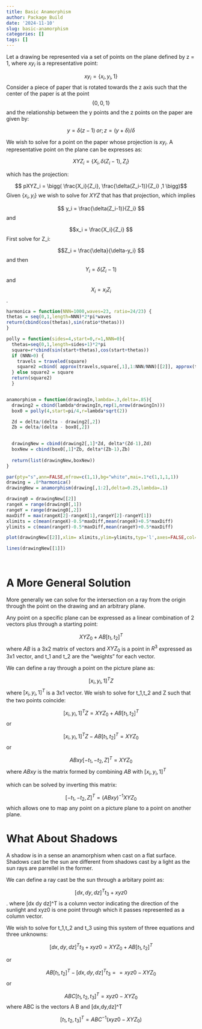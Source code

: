 ```yaml
---
title: Basic Anamorphism
author: Package Build
date: '2024-11-10'
slug: basic-anamorphism
categories: []
tags: []
---
```

Let a drawing be represented via a set of points on the plane defined by
z = 1, where $xy_i$ is a representative point:

$$xy_i =  \{x_i,y_i,1\} $$ Consider a piece of paper that is rotated
towards the z axis such that the center of the paper is at the point
$$\{ 0,0,1 \}$$ and the relationship between the y points and the z
points on the paper are given by:

$$ y = \delta (z-1) \; or ; z = (y + \delta)/\delta $$

We wish to solve for a point on the paper whose projection is $xy_i$. A
representative point on the plane can be expresses as:

$$ XYZ_i = \{ X_i, \delta(Z_i-1),Z_i \}$$

which has the projection:

$$ pXYZ_i = \bigg( \frac{X_i}{Z_i}, \frac{\delta(Z_i-1)}{Z_i} ,1 \bigg)$$
Given $\{x_i,y_i\}$ we wish to solve for $XYZ$ that has that projection,
which implies

$$ y_i = \frac{\delta(Z_i-1)}{Z_i} $$ and

$$x_i = \frac{X_i}{Z_i} $$ First solve for Z_i:

$$Z_i = \frac{\delta}{\delta-y_i} $$ and then $$Y_i = \delta(Z_i-1)$$
and $$X_i = x_iZ_i$$.

```r

harmonica = function(NNN=1000,waves=23, ratio=24/23) {
thetas = seq(0,1,length=NNN)*2*pi*waves
return(cbind(cos(thetas),sin(ratio*thetas)))
}

polly = function(sides=4,start=0,r=1,NNN=0){
  thetas=seq(0,1,length=sides+1)*2*pi
  square=r*cbind(sin(start+thetas),cos(start+thetas))
  if (NNN>0) {
    travels = traveled(square)
    square2 =cbind( approx(travels,square[,1],1:NNN/NNN)[[2]], approx(travels,square[,2],1:NNN/NNN)[[2]])
  } else square2 = square 
  return(square2)
  }


anamorphism = function(drawingIn,lambda=.3,delta=.85){
  drawing2 = cbind(lambda*drawingIn,rep(1,nrow(drawingIn)))    
  box0 = polly(4,start=pi/4,r=lambda*sqrt(2))

  Zd = delta/(delta - drawing2[,2])
  Zb = delta/(delta - box0[,2])
  

  drawingNew = cbind(drawing2[,1]*Zd, delta*(Zd-1),Zd)
  boxNew = cbind(box0[,1]*Zb, delta*(Zb-1),Zb)
  
  return(list(drawingNew,boxNew))  
}

par(pty="s",ann=FALSE,mfrow=c(1,1),bg="white",mai=.1*c(1,1,1,1))
drawing = .8*harmonica()
drawingNew = anamorphism(drawing[,1:2],delta=0.25,lambda=.1)

drawing0 = drawingNew[[2]]
rangeX = range(drawing0[,1])
rangeY = range(drawing0[,2])
maxDiff = max(rangeX[2]-rangeX[1],rangeY[2]-rangeY[1])
xlimits = c(mean(rangeX)-0.5*maxDiff,mean(rangeX)+0.5*maxDiff)
ylimits = c(mean(rangeY)-0.5*maxDiff,mean(rangeY)+0.5*maxDiff)

plot(drawingNew[[2]],xlim= xlimits,ylim=ylimits,typ='l',axes=FALSE,col='lightblue',lwd=3)

lines(drawingNew[[1]])




```

# A More General Solution

More generally we can solve for the intersection on a ray from the
origin through the point on the drawing and an arbitrary plane.

Any point on a specific plane can be expressed as a linear combination of 2 vectors plus through a starting point:

$$ XYZ_0 + AB[t_1,t_2]^T $$
where $AB$ is a 3x2 matrix of vectors and $XYZ_0$ is a point in $R^3$ expressed as 3x1 vector, and t_1 and t_2 are the "weights" for each vector.


We can define a ray through a point on the picture plane as:

$$[x_i,y_i,1]^TZ$$
where $[x_i,y_i,1]^T$ is a 3x1 vector.  We wish to solve for t_1,t_2 and Z such that the two points coincide:

$$[x_i,y_i,1]^TZ =  XYZ_0 + AB[t_1,t_2]^T $$
or 

$$[x_i,y_i,1]^TZ -  AB[t_1,t_2]^T =  XYZ_0  $$
or

$$ABxy[-t_1,-t_2,Z]^T =  XYZ_0  $$
where $ABxy$ is the matrix formed by combining $AB$ with $[x_i,y_i,1]^T$

which can be solved by inverting this matrix:


$$[-t_1,-t_2,Z]^T = \bigg(ABxy\bigg)^{-1} XYZ_0  $$
which allows one to map any point on a picture plane to a point on another plane.


# What About Shadows


A shadow is in a sense an anamorphism when cast on a flat surface.  Shadows cast be the sun are different from shadows cast by a light as the sun rays are parrellel in the former.



We can define a ray cast be the sun through a arbitary point as:

$$[dx,dy,dz]^Tt_3 + xyz0$$. where [dx dy dz]^T is a column vector indicating the direction of the sunlight and xyz0 is one point through which it passes represented as a column vector. 


We wish to solve for t_1,t_2 and t_3 using this system of three equations and three unknowns:

$$[dx,dy,dz]^Tt_3 + xyz0 =  XYZ_0 + AB[t_1,t_2]^T $$

or 


$$ AB[t_1,t_2]^T - [dx,dy,dz]^Tt_3 =  =  xyz0 - XYZ_0  $$
or 

$$ ABC[t_1,t_2,t_3]^T =   xyz0 - XYZ_0  $$
where ABC is the vectors A B and [dx,dy,dz]^T


$$ [t_1,t_2,t_3]^T =   ABC^{-1} (xyz0 - XYZ_0)  $$
